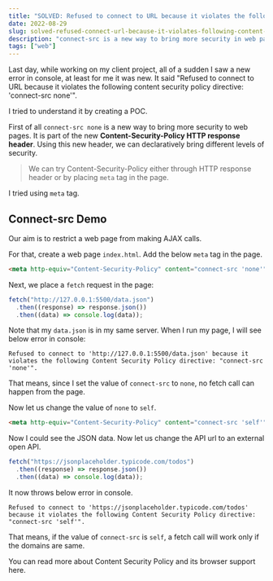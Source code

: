 ```yaml
---
title: "SOLVED: Refused to connect to URL because it violates the following content security policy directive: 'connect-src none'"
date: 2022-08-29
slug: solved-refused-connect-url-because-it-violates-following-content-security-policy-directive-connect-src-none
description: "connect-src is a new way to bring more security in web pages. It is part of a new Content-Security-Policy HTTP response header."
tags: ["web"]
---
```



Last day, while working on my client project, all of a sudden I saw a new error in console, at least for me it was new. It said "Refused to connect to URL because it violates the following content security policy directive: 'connect-src none'".

I tried to understand it by creating a POC.

First of all `connect-src none` is a new way to bring more security to web pages. It is part of the new **Content-Security-Policy HTTP response header**. Using this new header, we can declaratively bring different levels of security.

> We can try Content-Security-Policy either through HTTP response header or by placing `meta` tag in the page.

I tried using `meta` tag.

## Connect-src Demo

Our aim is to restrict a web page from making AJAX calls.

For that, create a web page `index.html`. Add the below `meta` tag in the page.

```html
<meta http-equiv="Content-Security-Policy" content="connect-src 'none'" />
```

Next, we place a `fetch` request in the page:

```javascript
fetch("http://127.0.0.1:5500/data.json")
  .then((response) => response.json())
  .then((data) => console.log(data));
```

Note that my `data.json` is in my same server. When I run my page, I will see below error in console:

```
Refused to connect to 'http://127.0.0.1:5500/data.json' because it violates the following Content Security Policy directive: "connect-src 'none'".
```

That means, since I set the value of `connect-src` to `none`, no fetch call can happen from the page.

Now let us change the value of `none` to `self`.

```html
<meta http-equiv="Content-Security-Policy" content="connect-src 'self'" />
```

Now I could see the JSON data. Now let us change the API url to an external open API.

```javascript
fetch("https://jsonplaceholder.typicode.com/todos")
  .then((response) => response.json())
  .then((data) => console.log(data));
```

It now throws below error in console.

```
Refused to connect to 'https://jsonplaceholder.typicode.com/todos' because it violates the following Content Security Policy directive: "connect-src 'self'".
```

That means, if the value of `connect-src` is `self`, a fetch call will work only if the domains are same.

You can read more about Content Security Policy and its browser support <Olink link="https://content-security-policy.com/">here</Olink>.
